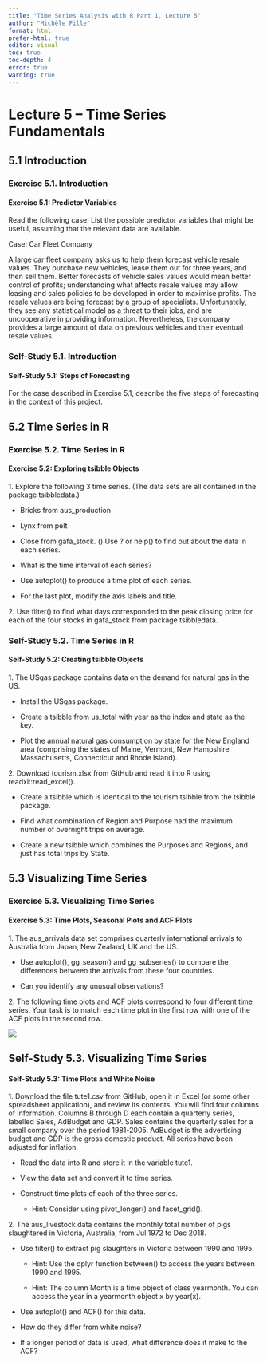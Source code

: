 ```yaml
---
title: "Time Series Analysis with R Part 1, Lecture 5"
author: "Michèle Fille"
format: html
prefer-html: true
editor: visual
toc: true
toc-depth: 4
error: true
warning: true
---
```


# Lecture 5 – Time Series Fundamentals

## 5.1 Introduction

### Exercise 5.1. Introduction

#### Exercise 5.1: Predictor Variables

Read the following case. List the possible predictor variables that might be useful, assuming that the relevant data are available.

Case: Car Fleet Company

A large car fleet company asks us to help them forecast vehicle resale values. They purchase new vehicles, lease them out for three years, and then sell them. Better forecasts of vehicle sales values would mean better control of profits; understanding what affects resale values may allow leasing and sales policies to be developed in order to maximise profits. The resale values are being forecast by a group of specialists. Unfortunately, they see any statistical model as a threat to their jobs, and are uncooperative in providing information. Nevertheless, the company provides a large amount of data on previous vehicles and their eventual resale values.

### Self-Study 5.1. Introduction

#### Self-Study 5.1: Steps of Forecasting

For the case described in Exercise 5.1, describe the five steps of forecasting in the context of this project.

## 5.2 Time Series in R

### Exercise 5.2. Time Series in R

#### Exercise 5.2: Exploring tsibble Objects

1\. Explore the following 3 time series. (The data sets are all contained in the package tsibbledata.)

-   Bricks from aus_production

-   Lynx from pelt

-   Close from gafa_stock. () Use ? or help() to find out about the data in each series.

-   What is the time interval of each series?

-   Use autoplot() to produce a time plot of each series.

-   For the last plot, modify the axis labels and title.

2\. Use filter() to find what days corresponded to the peak closing price for each of the four stocks in gafa_stock from package tsibbledata.

### Self-Study 5.2. Time Series in R

#### Self-Study 5.2: Creating tsibble Objects

1\. The USgas package contains data on the demand for natural gas in the US.

-   Install the USgas package.

-   Create a tsibble from us_total with year as the index and state as the key.

-   Plot the annual natural gas consumption by state for the New England area (comprising the states of Maine, Vermont, New Hampshire, Massachusetts, Connecticut and Rhode Island).

2\. Download tourism.xlsx from GitHub and read it into R using readxl::read_excel().

-   Create a tsibble which is identical to the tourism tsibble from the tsibble package.

-   Find what combination of Region and Purpose had the maximum number of overnight trips on average.

-   Create a new tsibble which combines the Purposes and Regions, and just has total trips by State.

## 5.3 Visualizing Time Series

### Exercise 5.3. Visualizing Time Series

#### Exercise 5.3: Time Plots, Seasonal Plots and ACF Plots

1\. The aus_arrivals data set comprises quarterly international arrivals to Australia from Japan, New Zealand, UK and the US.

-   Use autoplot(), gg_season() and gg_subseries() to compare the differences between the arrivals from these four countries.

-   Can you identify any unusual observations?

2\. The following time plots and ACF plots correspond to four different time series. Your task is to match each time plot in the first row with one of the ACF plots in the second row.

![](Materials%20L5/Ex%205.3.PNG)

## Self-Study 5.3. Visualizing Time Series

#### Self-Study 5.3: Time Plots and White Noise

1\. Download the file tute1.csv from GitHub, open it in Excel (or some other spreadsheet application), and review its contents. You will find four columns of information. Columns B through D each contain a quarterly series, labelled Sales, AdBudget and GDP. Sales contains the quarterly sales for a small company over the period 1981-2005. AdBudget is the advertising budget and GDP is the gross domestic product. All series have been adjusted for inflation.

-   Read the data into R and store it in the variable tute1.

-   View the data set and convert it to time series.

-   Construct time plots of each of the three series.

    -   Hint: Consider using pivot_longer() and facet_grid().

2\. The aus_livestock data contains the monthly total number of pigs slaughtered in Victoria, Australia, from Jul 1972 to Dec 2018.

-   Use filter() to extract pig slaughters in Victoria between 1990 and 1995.

    -   Hint: Use the dplyr function between() to access the years between 1990 and 1995.

    -   Hint: The column Month is a time object of class yearmonth. You can access the year in a yearmonth object x by year(x).

-   Use autoplot() and ACF() for this data.

-   How do they differ from white noise?

-   If a longer period of data is used, what difference does it make to the ACF?

